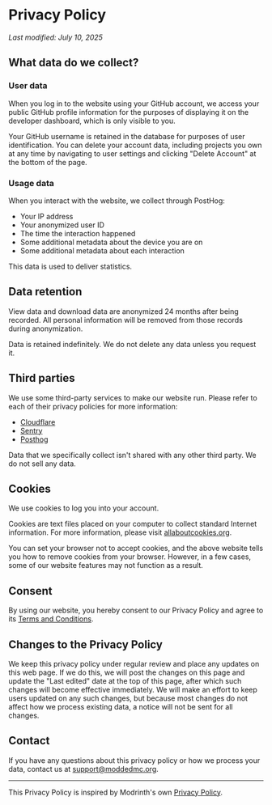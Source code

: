 # Privacy Policy

*Last modified: July 10, 2025*

## What data do we collect?

### User data

When you log in to the website using your GitHub account, we access your public GitHub profile information for the
purposes of displaying it on the developer dashboard, which is only visible to you.

Your GitHub username is retained in the database for purposes of user identification.
You can delete your account data, including projects you own at any time by navigating to user settings and clicking
"Delete Account" at the bottom of the page.

### Usage data

When you interact with the website, we collect through PostHog:

- Your IP address
- Your anonymized user ID
- The time the interaction happened
- Some additional metadata about the device you are on
- Some additional metadata about each interaction

This data is used to deliver statistics.

## Data retention

View data and download data are anonymized 24 months after being recorded. All personal information will be removed
from those records during anonymization.

Data is retained indefinitely. We do not delete any data unless you request it.

## Third parties

We use some third-party services to make our website run.
Please refer to each of their privacy policies for more information:

- [Cloudflare](https://www.cloudflare.com/en-gb/trust-hub/gdpr/)
- [Sentry](https://sentry.io/trust/privacy/)
- [Posthog](https://posthog.com/privacy)

Data that we specifically collect isn't shared with any other third party. We do not sell any data.

## Cookies

We use cookies to log you into your account.

Cookies are text files placed on your computer to collect standard Internet information.
For more information, please visit [allaboutcookies.org](https://allaboutcookies.org/).

You can set your browser not to accept cookies, and the above website tells you how to remove cookies from your browser.
However, in a few cases, some of our website features may not function as a result.

## Consent

By using our website, you hereby consent to our Privacy Policy and agree to its [Terms and Conditions](./tos).

## Changes to the Privacy Policy

We keep this privacy policy under regular review and place any updates on this web page. If we do this, we will post
the changes on this page and update the "Last edited" date at the top of this page, after which such changes will
become effective immediately. We will make an effort to keep users updated on any such changes, but because most changes
do not affect how we process existing data, a notice will not be sent for all changes.

## Contact

If you have any questions about this privacy policy or how we process your data,
contact us at [support@moddedmc.org](mailto:support@moddedmc.org).

---

This Privacy Policy is inspired by Modrinth's own [Privacy Policy](https://modrinth.com/legal/privacy).